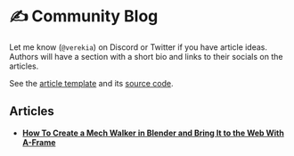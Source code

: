 
# ✍️ Community Blog

Let me know (`@verekia`) on Discord or Twitter if you have article ideas. Authors will have a section with a short bio and links to their socials on the articles.

See the [article template](/blog/template) and its [source code](https://github.com/verekia/webgamedev/blob/main/src/pages/blog/template.mdx).

## Articles

- <AframeLogo /> [**How To Create a Mech Walker in Blender and Bring It to the Web With
  A-Frame**](/blog/blender-aframe-mech-walker)
